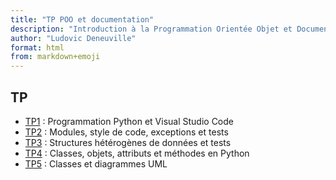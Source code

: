 ```yaml
---
title: "TP POO et documentation"
description: "Introduction à la Programmation Orientée Objet et Documentation du code avec Python"
author: "Ludovic Deneuville"
format: html
from: markdown+emoji
---
```



## TP

- [TP1](doc/tp/tp1.qmd) : Programmation Python et Visual Studio Code
- [TP2](doc/tp/tp2.qmd) : Modules, style de code, exceptions et tests
- [TP3](doc/tp/tp3.qmd) : Structures hétérogènes de données et tests
- [TP4](doc/tp/tp4.qmd) : Classes, objets, attributs et méthodes en Python
- [TP5](doc/tp/tp5.qmd) : Classes et diagrammes UML